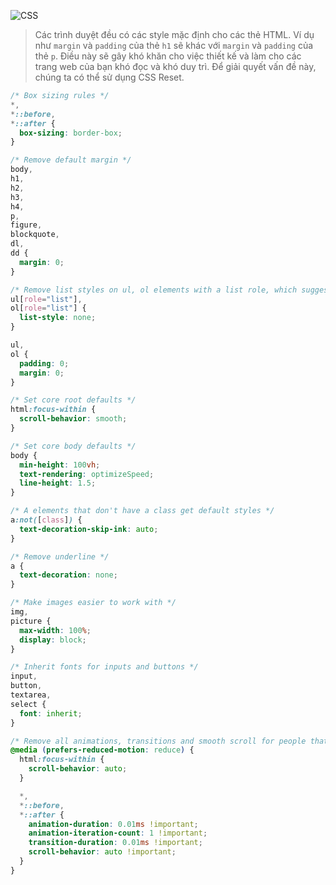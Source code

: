 
![CSS](https://res.cloudinary.com/cloudinary-marketing/images/c_fill,w_807/f_auto,q_auto/v1649718594/Web_Assets/blog/working_with_css_22218720ab/working_with_css_22218720ab-jpg?_i=AA)

> Các trình duyệt đều có các style mặc định cho các thẻ HTML. Ví dụ như `margin` và `padding` của thẻ `h1` sẽ khác với `margin` và `padding` của thẻ `p`. Điều này sẽ gây khó khăn cho việc thiết kế và làm cho các trang web của bạn khó đọc và khó duy trì. Để giải quyết vấn đề này, chúng ta có thể sử dụng CSS Reset.

```css
/* Box sizing rules */
*,
*::before,
*::after {
  box-sizing: border-box;
}

/* Remove default margin */
body,
h1,
h2,
h3,
h4,
p,
figure,
blockquote,
dl,
dd {
  margin: 0;
}

/* Remove list styles on ul, ol elements with a list role, which suggests default styling will be removed */
ul[role="list"],
ol[role="list"] {
  list-style: none;
}

ul,
ol {
  padding: 0;
  margin: 0;
}

/* Set core root defaults */
html:focus-within {
  scroll-behavior: smooth;
}

/* Set core body defaults */
body {
  min-height: 100vh;
  text-rendering: optimizeSpeed;
  line-height: 1.5;
}

/* A elements that don't have a class get default styles */
a:not([class]) {
  text-decoration-skip-ink: auto;
}

/* Remove underline */
a {
  text-decoration: none;
}

/* Make images easier to work with */
img,
picture {
  max-width: 100%;
  display: block;
}

/* Inherit fonts for inputs and buttons */
input,
button,
textarea,
select {
  font: inherit;
}

/* Remove all animations, transitions and smooth scroll for people that prefer not to see them */
@media (prefers-reduced-motion: reduce) {
  html:focus-within {
    scroll-behavior: auto;
  }

  *,
  *::before,
  *::after {
    animation-duration: 0.01ms !important;
    animation-iteration-count: 1 !important;
    transition-duration: 0.01ms !important;
    scroll-behavior: auto !important;
  }
}
```
